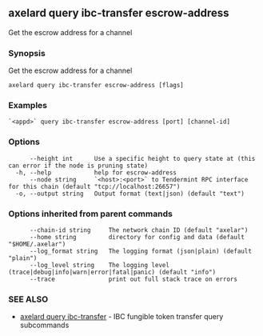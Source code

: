 ## axelard query ibc-transfer escrow-address

Get the escrow address for a channel

### Synopsis

Get the escrow address for a channel

```
axelard query ibc-transfer escrow-address [flags]
```

### Examples

```
`<appd>` query ibc-transfer escrow-address [port] [channel-id]
```

### Options

```
      --height int      Use a specific height to query state at (this can error if the node is pruning state)
  -h, --help            help for escrow-address
      --node string     `<host>:<port>` to Tendermint RPC interface for this chain (default "tcp://localhost:26657")
  -o, --output string   Output format (text|json) (default "text")
```

### Options inherited from parent commands

```
      --chain-id string     The network chain ID (default "axelar")
      --home string         directory for config and data (default "$HOME/.axelar")
      --log_format string   The logging format (json|plain) (default "plain")
      --log_level string    The logging level (trace|debug|info|warn|error|fatal|panic) (default "info")
      --trace               print out full stack trace on errors
```

### SEE ALSO

- [axelard query ibc-transfer](/cli-docs/v0_32_0/axelard_query_ibc-transfer) - IBC fungible token transfer query subcommands
